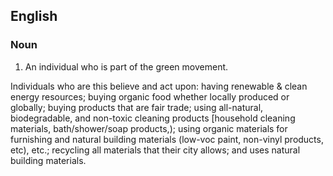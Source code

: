 {{rfv}}
{{rfc}}
==English==

===Noun===
{{en-noun}}

# An individual who is part of the green movement.
 
Individuals who are this believe and act upon: 
having renewable & clean energy resources; 
buying organic food whether locally produced or globally; 
buying products that are fair trade; 
using all-natural, biodegradable, and non-toxic cleaning products [household cleaning materials, bath/shower/soap products,); 
using organic materials for furnishing and natural building materials (low-voc paint, non-vinyl products, etc), etc.; 
recycling all materials that their city allows; 
and uses natural building materials.
